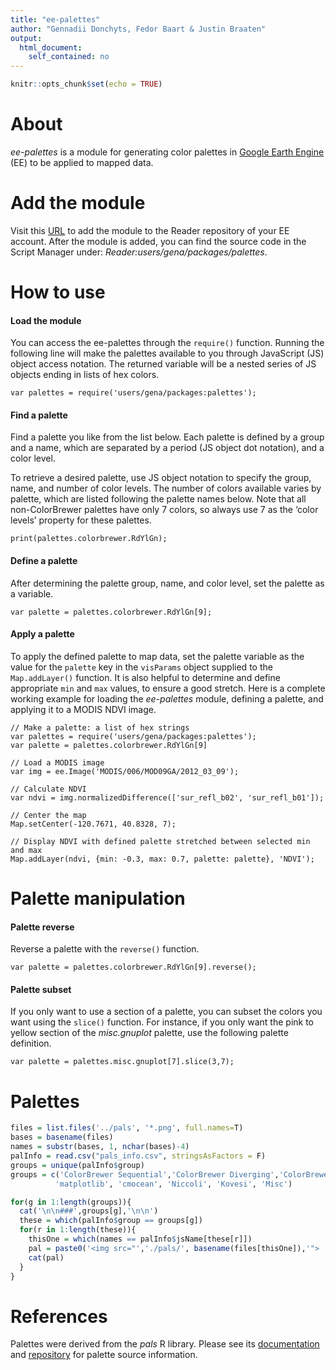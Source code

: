 ```yaml
---
title: "ee-palettes"
author: "Gennadii Donchyts, Fedor Baart & Justin Braaten"
output:
  html_document:
    self_contained: no
---
```


```r
knitr::opts_chunk$set(echo = TRUE)
```

# About

*ee-palettes* is a module for generating color palettes in [Google Earth Engine](https://earthengine.google.com/) (EE) to be applied to mapped data.


# Add the module

Visit this [URL](https://code.earthengine.google.com/?accept_repo=users/gena/palettes) to add the module to the Reader repository of your EE account. After the module is added, you can find the source code in the Script Manager under: *Reader:users/gena/packages/palettes*. 

# How to use

#### Load the module

You can access the ee-palettes through the `require()` function. Running the following line will make the palettes available to you through JavaScript (JS) object access notation. The returned variable will be a nested series of JS objects ending in lists of hex colors. 

```
var palettes = require('users/gena/packages:palettes');

```

#### Find a palette

Find a palette you like from the list below. Each palette is defined by a group and a name, which are separated by a period (JS object dot notation), and a color level. 

To retrieve a desired palette, use JS object notation to specify the group, name, and number of color levels. The number of colors available varies by palette, which are listed following the palette names below. Note that all non-ColorBrewer palettes have only 7 colors, so always use 7 as the 'color levels' property for these palettes.

```
print(palettes.colorbrewer.RdYlGn);
```


#### Define a palette

After determining the palette group, name, and color level, set the palette as a variable.

```
var palette = palettes.colorbrewer.RdYlGn[9];
```

#### Apply a palette

To apply the defined palette to map data, set the palette variable as the value for the `palette` key in the `visParams` object supplied to the `Map.addLayer()` function. It is also helpful to determine and define appropriate `min` and `max` values, to ensure a good stretch. Here is a complete working example for loading the *ee-palettes* module, defining a palette, and applying it to a MODIS NDVI image.


```
// Make a palette: a list of hex strings
var palettes = require('users/gena/packages:palettes');
var palette = palettes.colorbrewer.RdYlGn[9]

// Load a MODIS image
var img = ee.Image('MODIS/006/MOD09GA/2012_03_09');

// Calculate NDVI
var ndvi = img.normalizedDifference(['sur_refl_b02', 'sur_refl_b01']);

// Center the map
Map.setCenter(-120.7671, 40.8328, 7);

// Display NDVI with defined palette stretched between selected min and max
Map.addLayer(ndvi, {min: -0.3, max: 0.7, palette: palette}, 'NDVI');
```

# Palette manipulation

#### Palette reverse

Reverse a palette with the `reverse()` function.

```
var palette = palettes.colorbrewer.RdYlGn[9].reverse();

```

#### Palette subset

If you only want to use a section of a palette, you can subset the colors you want using the `slice()` function. For instance, if you only want the pink to yellow section of the *misc.gnuplot* palette, use the following palette definition.

```
var palette = palettes.misc.gnuplot[7].slice(3,7);
```

# Palettes

```r

files = list.files('../pals', '*.png', full.names=T)
bases = basename(files)
names = substr(bases, 1, nchar(bases)-4)
palInfo = read.csv("pals_info.csv", stringsAsFactors = F)
groups = unique(palInfo$group)
groups = c('ColorBrewer Sequential','ColorBrewer Diverging','ColorBrewer Qualitative', 
          'matplotlib', 'cmocean', 'Niccoli', 'Kovesi', 'Misc')

for(g in 1:length(groups)){
  cat('\n\n###',groups[g],'\n\n')
  these = which(palInfo$group == groups[g])
  for(r in 1:length(these)){
    thisOne = which(names == palInfo$jsName[these[r]])
    pal = paste0('<img src="','./pals/', basename(files[thisOne]),'"> ',palInfo$figName[these[r]],' | ',gsub("|",",",palInfo$levels[these[r]], fixed=T),'<br/>')
    cat(pal)                
  }
}

```

# References

Palettes were derived from the *pals* R library. Please see its [documentation](https://cran.r-project.org/web/packages/pals/pals.pdf) and [repository](https://github.com/kwstat/pals) for palette source information.
